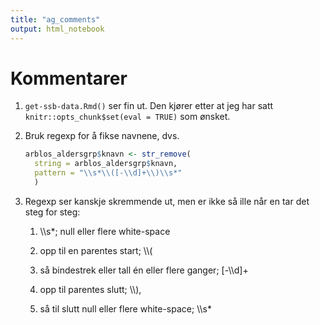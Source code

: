 ```yaml
---
title: "ag_comments"
output: html_notebook
---
```


# Kommentarer

1.  `get-ssb-data.Rmd()` ser fin ut. Den kjører etter at jeg har satt `knitr::opts_chunk$set(eval = TRUE)` som ønsket.

2.  Bruk regexp for å fikse navnene, dvs.

    ``` .r
    arblos_aldersgrp$knavn <- str_remove(
      string = arblos_aldersgrp$knavn,
      pattern = "\\s*\\([-\\d]+\\)\\s*"
      )
    ```

3.  Regexp ser kanskje skremmende ut, men er ikke så ille når en tar det steg for steg:

    1.  \\\\s\*; null eller flere white-space

    2.  opp til en parentes start; \\\\(

    3.  så bindestrek eller tall én eller flere ganger; [-\\\\d]+

    4.  opp til parentes slutt; \\\\),

    5.  så til slutt null eller flere white-space; \\\\s\*
